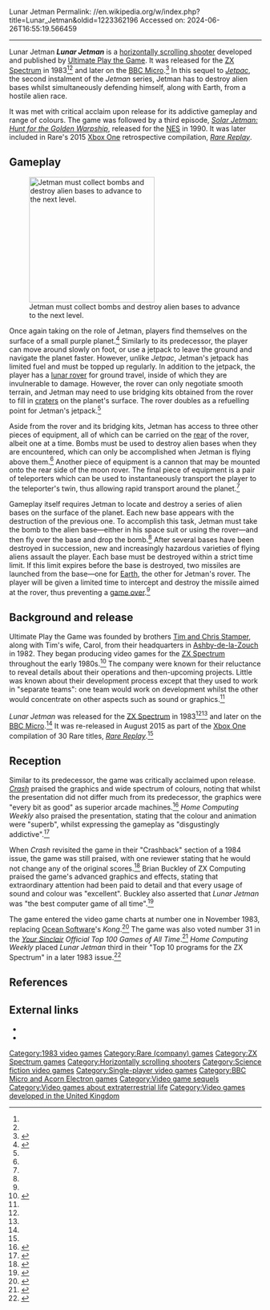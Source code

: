 Lunar Jetman
Permalink: //en.wikipedia.org/w/index.php?title=Lunar_Jetman&oldid=1223362196
Accessed on: 2024-06-26T16:55:19.566459



------
Lunar Jetman
{{Short description|1983 video game}}
{{good article}}
{{Infobox video game
| title = Lunar Jetman
| image = Lunar Jetman cover.jpg
| caption = 
| developer = [[Tim and Chris Stamper]]
| publisher = [[Ultimate Play the Game]]
| released = ZX Spectrum{{vgrelease|UK|1983}}BBC Micro<br />1985
| genre = [[Scrolling shooter]]
| modes = [[Single-player video game|Single-player]]
| platforms = [[ZX Spectrum]], [[BBC Micro]]
| alt = 
}}'''''Lunar Jetman''''' is a [[scrolling shooter|horizontally scrolling shooter]] developed and published by [[Ultimate Play the Game]]. It was released for the [[ZX Spectrum]] in 1983<ref name=HCW /><ref name=book/> and later on the [[BBC Micro]].<ref name=book>{{Cite book |last=Fox, Matt |url=https://www.worldcat.org/oclc/820723007 |title=The Video Games Guide: 1,000+ Arcade, Console and Computer Games, 1962-2012 |date=2013 |publisher=McFarland & Company, Inc., Publishers |isbn=978-1-4766-0067-3 |edition=2 |location=Jefferson, NC |pages=177 |oclc=820723007}}</ref> In this sequel to ''[[Jetpac]]'', the second instalment of the ''Jetman'' series, Jetman has to destroy alien bases whilst simultaneously defending himself, along with Earth, from a hostile alien race.

It was met with critical acclaim upon release for its addictive gameplay and range of colours. The game was followed by a third episode, ''[[Solar Jetman|Solar Jetman: Hunt for the Golden Warpship]]'', released for the [[Nintendo Entertainment System|NES]] in 1990. It was later included in Rare's 2015 [[Xbox One]] retrospective compilation, ''[[Rare Replay]]''.

==Gameplay==
[[Image:Lunar Jetman gameplay.png|thumb|left|250px|Jetman must collect bombs and destroy alien bases to advance to the next level.]]

Once again taking on the role of Jetman, players find themselves on the surface of a small purple planet.<ref name='inlay'>{{cite web |title=Lunar Jetman Cassette Inlay|website=Spectrum Computing|publisher=|access-date=23 October 2023|url=https://spectrumcomputing.co.uk/zxdb/sinclair/entries/0009372/LunarJetman.jpg}}</ref> Similarly to its predecessor, the player can move around slowly on foot, or use a jetpack to leave the ground and navigate the planet faster. However, unlike ''Jetpac'',  Jetman's jetpack has limited fuel and must be topped up regularly. In addition to the jetpack, the player has a [[lunar rover]] for ground travel, inside of which they are invulnerable to damage. However, the rover can only negotiate smooth terrain, and Jetman may need to use bridging kits obtained from the rover to fill in [[Impact crater|crater]]s on the planet's surface. The rover doubles as a refuelling point for Jetman's jetpack.<ref name="crash01"/>

Aside from the rover and its bridging kits, Jetman has access to three other pieces of equipment, all of which can be carried on the [[Flatbed truck|rear]] of the rover, albeit one at a time. Bombs must be used to destroy alien bases when they are encountered, which can only be accomplished when Jetman is flying above them.<ref name=crash01/> Another piece of equipment is a cannon that may be mounted onto the rear side of the moon rover. The final piece of equipment is a pair of teleporters which can be used to instantaneously transport the player to the teleporter's twin, thus allowing rapid transport around the planet.<ref name=Brian/>

Gameplay itself requires Jetman to locate and destroy a series of alien bases on the surface of the planet. Each new base appears with the destruction of the previous one. To accomplish this task, Jetman must take the bomb to the alien base—either in his space suit or using the rover—and then fly over the base and drop the bomb.<ref name="crash01"/> After several bases have been destroyed in succession, new and increasingly hazardous varieties of flying aliens assault the player. Each base must be destroyed within a strict time limit. If this limit expires before the base is destroyed, two missiles are launched from the base—one for [[Earth]], the other for Jetman's rover. The player will be given a limited time to intercept and destroy the missile aimed at the rover, thus preventing a [[game over]].<ref name=Brian/>

==Background and release==
{{Quote box|quote=If the theme of ''Jetpac'' was to construct, then the theme for the sequel was to destroy.|source=Brendan Gunn in a retrospective interview with ''[[Retro Gamer]]''<ref name=history>{{cite journal|title=1983: A Spaceman's Odyssey - The History of Jetman|journal=Retro Gamer|date=November 2011|issue=96|page=50|url=http://scans.bytemaniacos.com/en/retro_gamer/Retro_Gamer_Issue_096.pdf|access-date=22 August 2015|publisher=Imagine|url-status=dead|archive-url=https://web.archive.org/web/20150927142453/http://scans.bytemaniacos.com/en/retro_gamer/Retro_Gamer_Issue_096.pdf|archive-date=27 September 2015}}</ref> |width=30em |quoted=1}}

Ultimate Play the Game was founded by brothers [[Tim and Chris Stamper]], along with Tim's wife, Carol, from their headquarters in [[Ashby-de-la-Zouch]] in 1982. They began producing video games for the [[ZX Spectrum]] throughout the early 1980s.<ref name=best>{{cite web|title=The Best of British - Ultimate|url=http://www.crashonline.org.uk/51/ultimate.htm|publisher=Crash|access-date=13 August 2015}}</ref> The company were known for their reluctance to reveal details about their operations and then-upcoming projects. Little was known about their development process except that they used to work in "separate teams": one team would work on development whilst the other would concentrate on other aspects such as sound or graphics.<ref name=best/>

''Lunar Jetman'' was released for the [[ZX Spectrum]] in 1983<ref name=HCW /><ref name=book/> and later on the [[BBC Micro]].<ref name=book/> It was re-released in August 2015 as part of the [[Xbox One]] compilation of 30 Rare titles, ''[[Rare Replay]]''.<ref name="Polygon: Replay"/>

==Reception==
{{Video game reviews
| CRASH = 95%<ref name=crash01/>
| rev1 = ''Home Computing Weekly''
| rev1Score = {{Rating|5|5}}<ref name=HCW/>
| award1Pub = Crash
| award1 = Smash!
}}
Similar to its predecessor, the game was critically acclaimed upon release. [[Crash (magazine)|''Crash'']] praised the graphics and wide spectrum of colours, noting that whilst the presentation did not differ much from its predecessor, the graphics were "every bit as good" as superior arcade machines.<ref name="crash01">{{citation |url=http://www.crashonline.org.uk/01/jetman.htm |title=Crash review of Lunar Jetman |publisher=[[Newsfield Publications]] |journal=[[Crash (magazine)|CRASH]] | date= February 1984 | issue=1 | page=88}}</ref> ''Home Computing Weekly'' also praised the presentation, stating that the colour and animation were "superb", whilst expressing the gameplay as "disgustingly addictive".<ref name=HCW>{{citation | url=https://archive.org/stream/home-computing-weekly-038/Home_Computing_Weekly_038#page/n17/mode/2up/search/jetman | title=Software Reviews - Lunar Jetman | journal=Home Computing Weekly | date=22 November 1983 | issue=38 | page=18 }}</ref>

When ''Crash'' revisited the game in their "Crashback" section of a 1984 issue, the game was still praised, with one reviewer stating that he would not change any of the original scores.<ref name="crash07">{{citation |url=http://www.worldofspectrum.org/showmag.cgi?mag=Crash/Issue07/Pages/Crash0700100.jpg |title=Crashback - Lunar jetman|publisher=[[Newsfield Publications]] |journal=[[Crash (magazine)|CRASH]] | date= August 1984 | issue=7 | page=100}}</ref> Brian Buckley of ZX Computing praised the game's advanced graphics and effects, stating that extraordinary attention had been paid to detail and that every usage of sound and colour was "excellent". Buckley also asserted that ''Lunar Jetman'' was "the best computer game of all time".<ref name=Brian>{{citation | url=https://archive.org/stream/zxcomputing-magazine-1984-08/ZXComputing_1984_08#page/n63/mode/2up/search/jetman | title=Readers' Reviews | journal=Home Computing Weekly | date=August 1984 | issue=38 | pages=64–65 }}</ref>

The game entered the video game charts at number one in November 1983, replacing [[Ocean Software]]'s ''Kong''.<ref name='pcncharts'>{{cite magazine |title=PCN Charts|magazine=Personal Computer News|issue=|publisher=VNU|date=17 November 1983|page=10|url=https://archive.org/details/PersonalComputerNews/PersonalComputerNews037-23Nov1983/page/n11/mode/2up|access-date=10 February 2022}}</ref> The game was also voted number 31 in the ''[[Your Sinclair]] Official Top 100 Games of All Time''.<ref>{{Cite web|url=http://www.ysrnry.co.uk/articles/ystop100_3.htm|title=Alt URL|access-date=2015-01-20|archive-date=2008-05-09|archive-url=https://web.archive.org/web/20080509183458/http://www.ysrnry.co.uk/articles/ystop100_3.htm|url-status=dead}}</ref> ''Home Computing Weekly'' placed ''Lunar Jetman'' third in their "Top 10 programs for the ZX Spectrum" in a later 1983 issue.<ref name="top 10">{{cite journal|title=Top 10 Programs for the ZX Spectrum - Crash|journal=Home Computing Weekly|date=23 November 1983|page=45|url=https://archive.org/stream/home-computing-weekly-037/Home_Computing_Weekly_037#page/n45/mode/2up/search/jetman|access-date=4 August 2015}}</ref>

==References==
{{reflist|refs=
<ref name="Polygon: Replay">{{cite web|url=http://www.polygon.com/2015/6/15/8783621/rare-replay-xbox-one |access-date=June 16, 2015 |title=Rare Replay for Xbox One includes 30 Rare games for $30 (update) |last=McWhertor |first=Michael |date=June 15, 2015 |work=[[Polygon (website)|Polygon]] |publisher=[[Vox Media]] |archive-url=https://web.archive.org/web/20150617232305/http://www.polygon.com/2015/6/15/8783621/rare-replay-xbox-one |archive-date=June 17, 2015 |url-status=live }}</ref>
}}

== External links ==
* {{Internet Archive game|zx_Lunar_Jetman_1983_Ultimate_Play_The_Game}}
* {{WoS game|id=0009372}}

{{Ultimate Play the Game}}

[[Category:1983 video games]]
[[Category:Rare (company) games]]
[[Category:ZX Spectrum games]]
[[Category:Horizontally scrolling shooters]]
[[Category:Science fiction video games]]
[[Category:Single-player video games]]
[[Category:BBC Micro and Acorn Electron games]]
[[Category:Video game sequels]]
[[Category:Video games about extraterrestrial life]]
[[Category:Video games developed in the United Kingdom]]